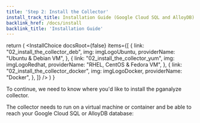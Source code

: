 ```yaml
---
title: 'Step 2: Install the Collector'
install_track_title: Installation Guide (Google Cloud SQL and AlloyDB)
backlink_href: /docs/install
backlink_title: 'Installation Guide'
---
```




  return (
    <InstallChoice
      docsRoot={false}
      items={[
        {
          link: "02_install_the_collector_deb",
          img: imgLogoUbuntu,
          providerName: "Ubuntu & Debian VM",
        },
        {
          link: "02_install_the_collector_yum",
          img: imgLogoRedhat,
          providerName: "RHEL, CentOS & Fedora VM",
        },
        {
          link: "02_install_the_collector_docker",
          img: imgLogoDocker,
          providerName: "Docker",
        },
      ]}
    />
  )
}

To continue, we need to know where you'd like to install the pganalyze collector.

The collector needs to run on a virtual machine or container and be able to reach your Google Cloud SQL or AlloyDB database:

<SelectCollectorPlatform />

